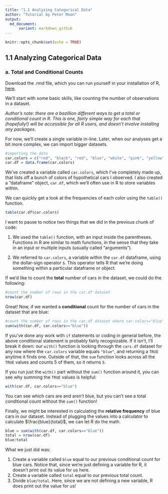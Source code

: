 ```yaml
---
title: "1.1 Analyzing Categorical Data"
author: "Tutorial by Peter Moon"
output: 
  md_document:
      variant: markdown_github
---
```


```r
knitr::opts_chunk$set(echo = TRUE)
```

## 1.1 Analyzing Categorical Data

### a. Total and Conditional Counts

Download the .rmd file, which you can run yourself in your installation of R, [here](1.1.a.rmd).

We'll start with some basic skills, like counting the number of observations in a dataset.

_Author's note: there are a bazillion different ways to get a total or conditional count in R. This is one, fairly simple way for each that (hopefully!) will be accessible for all R users, and doesn't involve installing any packages._

For now, we'll create a single variable in-line. Later, when our analyses get a bit more complex, we can import bigger datasets. 

```r
#importing the data
car.colors = c("red", "black", "red", "blue", "white", "pink", "yellow", "red", "black", "black", "blue", "yellow", "blue", "blue", "blue", "silver")
car.df = data.frame(car.colors)
```

We've created a variable called `car.colors`, which I've completely made up, that lists off a bunch of colors of hypothetical cars I observed. I also created a "dataframe" object, `car.df`, which we'll often use in R to store variables within.

We can quickly get a look at the frequencies of each color using the `table()` function. 

```r
table(car.df$car.colors)
```

I want to pause to notice two things that we did in the previous chunk of code:

1. We used the `table()` function, with an input inside the parentheses. Functions in R are similar to math functions, in the sense that they take in an input or multiple inputs (usually called "arguments").

2. We referred to `car.colors`, a variable within the `car.df` dataframe, using the dollar-sign operator `$`. This operator tells R that we're doing something within a particular dataframe or object.

If we'd like to count the **total** number of cars in the dataset, we could do the following:

```r
#count the number of rows in the car.df dataset
nrow(car.df)
```

Great! Now, if we wanted a **conditional** count for the number of cars in the dataset that are blue:

```r
#count the number of rows in the car.df dataset where car.colors="blue"
sum(with(car.df, car.colors=="blue"))
```

If you've done any work with `if` statements or coding in general before, the above conditional statement is probably fairly recognizable. If it isn't, I'll break it down: our `with()` function is looking through the `cars.df` dataset for any row where the `car.colors` variable equals `"blue"`, and returning a `TRUE` anytime it finds one. Outside of that, the `sum` function looks across all the `TRUE` values and counts 5 of them, so it returns `5`.

If you run just the `with()` part without the `sum()` function around it, you can see why summing the `TRUE` values is helpful:

```r
with(car.df, car.colors=="blue")
```

You can see which cars are and aren't blue, but you can't see a total conditional count without the `sum()` function! 

Finally, we might be interested in calculating the **relative frequency** of blue cars in our dataset. Instead of plugging the values into a calculator to calculate $\frac{blue}{total}$, we can let R do the math. 

```r
blue = sum(with(car.df, car.colors=="blue"))
total = nrow(car.df)
blue/total
```

What we just did was:

1. Create a variable called `blue` equal to our previous conditional count for blue cars. Notice that, since we're just defining a variable for R, it doesn't print out its value for us here.
2. Create a variable called `total` equal to our previous total count. 
3. Divide `blue/total`. Here, since we are not defining a new variable, R does print out the value for us!